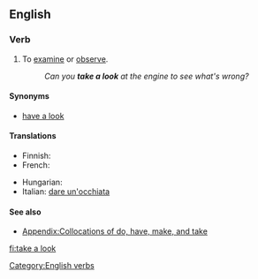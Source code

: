 ==English==

===Verb===
{{en-verb|inf=to [[take]] [[a]] [[look]]|takes a look|taking a look|took a look|taken a look}}

# {{idiom|intransitive}} To [[examine]] or [[observe]].
#: ''Can you '''take a look''' at the engine to see what's wrong?''

====Synonyms====
* [[have a look]]

====Translations====
{{trans-top|to examine or observe}}
* Finnish: {{t+|fi|katsoa}}
* French: {{t|fr|jeter un œil}}
{{trans-mid}}
* Hungarian: {{t|hu|megnéz}}
* Italian: {{idiom}} [[dare un'occhiata]]
{{trans-bottom}}

====See also====
*[[Appendix:Collocations of do, have, make, and take]]

[[Category:English verbs]]

[[fi:take a look]]